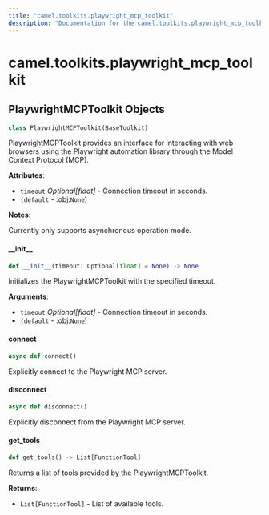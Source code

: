 ```yaml
---
title: "camel.toolkits.playwright_mcp_toolkit"
description: "Documentation for the camel.toolkits.playwright_mcp_toolkit module"
---
```


<a id="camel.toolkits.playwright_mcp_toolkit"></a>

# camel.toolkits.playwright\_mcp\_toolkit

<a id="camel.toolkits.playwright_mcp_toolkit.PlaywrightMCPToolkit"></a>

## PlaywrightMCPToolkit Objects

```python
class PlaywrightMCPToolkit(BaseToolkit)
```

PlaywrightMCPToolkit provides an interface for interacting with web
browsers using the Playwright automation library through the Model Context
Protocol (MCP).

**Attributes**:

- `timeout` _Optional[float]_ - Connection timeout in seconds.
- `(default` - :obj:`None`)
  

**Notes**:

  Currently only supports asynchronous operation mode.

<a id="camel.toolkits.playwright_mcp_toolkit.PlaywrightMCPToolkit.__init__"></a>

#### \_\_init\_\_

```python
def __init__(timeout: Optional[float] = None) -> None
```

Initializes the PlaywrightMCPToolkit with the specified timeout.

**Arguments**:

- `timeout` _Optional[float]_ - Connection timeout in seconds.
- `(default` - :obj:`None`)

<a id="camel.toolkits.playwright_mcp_toolkit.PlaywrightMCPToolkit.connect"></a>

#### connect

```python
async def connect()
```

Explicitly connect to the Playwright MCP server.

<a id="camel.toolkits.playwright_mcp_toolkit.PlaywrightMCPToolkit.disconnect"></a>

#### disconnect

```python
async def disconnect()
```

Explicitly disconnect from the Playwright MCP server.

<a id="camel.toolkits.playwright_mcp_toolkit.PlaywrightMCPToolkit.get_tools"></a>

#### get\_tools

```python
def get_tools() -> List[FunctionTool]
```

Returns a list of tools provided by the PlaywrightMCPToolkit.

**Returns**:

- `List[FunctionTool]` - List of available tools.

